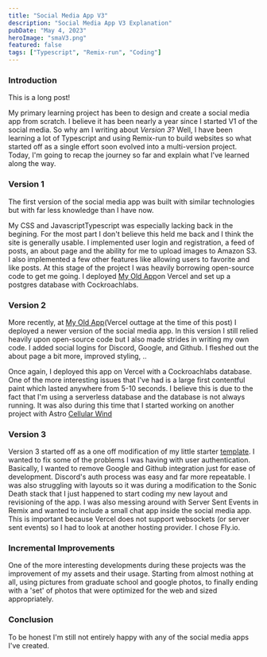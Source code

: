```yaml
---
title: "Social Media App V3"
description: "Social Media App V3 Explanation"
pubDate: "May 4, 2023"
heroImage: "smaV3.png"
featured: false
tags: ["Typescript", "Remix-run", "Coding"]
---
```


### Introduction

This is a long post!

My primary learning project has been to design and create a social media app from scratch. I believe it has been nearly a year since I started V1 of the social media. So why am I writing about *Version 3*? Well, I have been learning a lot of Typescript and using Remix-run to build websites so what started off as a single effort soon evolved into a multi-version project. Today, I'm going to recap the journey so far and explain what I've learned along the way.

### Version 1

The first version of the social media app was built with similar technologies but with far less knowledge than I have now.

My CSS and JavascriptTypescript was especially lacking back in the begining. For the most part I don't believe this held me back and I think the site is generally usable. I implemented user login and registration, a feed of posts, an about page and the ability for me to upload images to Amazon S3. I also implemented a few other features like allowing users to favorite and like posts. At this stage of the project I was heavily borrowing open-source code to get me going. I deployed [My Old App](https://derickcurtis.com)on Vercel and set up a postgres database with Cockroachlabs.

### Version 2

More recently, at [My Old App](https://derickhoskinson.com)(Vercel outtage at the time of this post) I deployed a newer version of the social media app. In this version I still relied heavily upon open-source code but I also made strides in writing my own code. I added social logins for Discord, Google, and Github. I fleshed out the about page a bit more, improved styling,  ..

Once again, I deployed this app on Vercel with a Cockroachlabs database. One of the more interesting issues that I've had is a large first contentful paint which lasted anywhere from 5-10 seconds.  I believe this is due to the fact that I'm using a serverless database and the database is not always running. It was also during this time that I started working on another project with Astro [Cellular Wind](<https://cellularwind.com>)

### Version 3

Version 3 started off as a one off modification of my little starter [template](<https://github.com/Derick80/sonic-death>). I wanted to fix some of the problems I was having with user authentication. Basically, I wanted to remove Google and Github integration just for ease of development. Discord's auth process was easy and far more repeatable. I was also struggling with layouts so it was during a modification to the Sonic Death stack that I just happened to start coding my new layout and revisioning of the app. I was also messing around with Server Sent Events in Remix and wanted to include a small chat app inside the social media app. This is important because Vercel does not support websockets (or server sent events) so I had to look at another hosting provider. I chose Fly.io.

### Incremental Improvements

One of the more interesting developments during these projects was the improvement of my assets and their usage. Starting from almost nothing at all, using pictures from graduate school and google photos, to finally ending with a 'set' of photos that were optimized for the web and sized appropriately.

### Conclusion


To be honest I'm still not entirely happy with any of the social media apps I've created.
